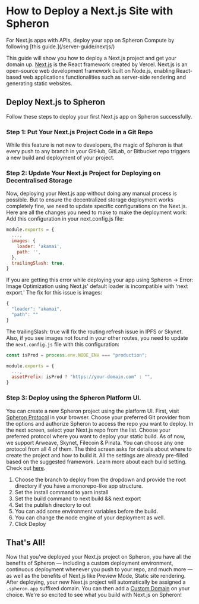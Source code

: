 
# How to Deploy a Next.js Site with Spheron

<Callout type="warning">
  For Next.js apps with APIs, deploy your app on Spheron Compute by following
  [this guide.](/server-guide/nextjs/)
</Callout>

This guide will show you how to deploy a Next.js project and get your domain up.
[Next.js](https://vercel.com/solutions/nextjs) is the React framework created by Vercel. Next.js is an open-source web development framework built on Node.js, enabling React-based web applications functionalities such as server-side rendering and generating static websites.

## Deploy Next.js to Spheron

Follow these steps to deploy your first Next.js app on Spheron successfully.

### Step 1: Put Your Next.js Project Code in a Git Repo

While this feature is not new to developers, the magic of Spheron is that every push to any branch in your GitHub, GitLab, or Bitbucket repo triggers a new build and deployment of your project.

### Step 2: Update Your Next.js Project for Deploying on Decentralised Storage

Now, deploying your Next.js app without doing any manual process is possible. But to ensure the decentralized storage deployment works completely fine, we need to update specific configurations on the Next.js. Here are all the changes you need to make to make the deployment work:
Add this configuration in your next.config.js file:

```js
module.exports = {
  ...,
  images: {
    loader: 'akamai',
    path: '',
  },
  trailingSlash: true,
}
```

If you are getting this error while deploying your app using Spheron → Error: Image Optimization using Next.js' default loader is incompatible with 'next export.' The fix for this issue is images:

```js
{
  "loader": "akamai",
  "path": ""
}
```

The trailingSlash: true will fix the routing refresh issue in IPFS or Skynet.
Also, if you see images not found in your other routes, you need to update the `next.config.js` file with this configuration:

```js
const isProd = process.env.NODE_ENV === "production";

module.exports = {
  ...,
  assetPrefix: isProd ? "https://your-domain.com" : "",
}
```

### Step 3: Deploy using the Spheron Platform UI.

You can create a new Spheron project using the platform UI. First, visit [Spheron Protocol](https://app.spheron.network/) in your browser.
Choose your preferred Git provider from the options and authorize Spheron to access the repo you want to deploy.
In the next screen, select your Next.js repo from the list.
Choose your preferred protocol where you want to deploy your static build. As of now, we support Arweave, Skynet, Filecoin & Pinata. You can choose any one protocol from all 4 of them.
The third screen asks for details about where to create the project and how to build it. All the settings are already pre-filled based on the suggested framework. Learn more about each build setting. Check out [here](https://docs.spheron.network/deployments/get-started#configuring-the-deployment).

1. Choose the branch to deploy from the dropdown and provide the root directory if you have a monorepo-like app structure.
2. Set the install command to yarn install
3. Set the build command to next build && next export
4. Set the publish directory to out
5. You can add some environment variables before the build.
6. You can change the node engine of your deployment as well.
7. Click Deploy

## That's All!

Now that you've deployed your Next.js project on Spheron, you have all the benefits of Spheron — including a custom deployment environment, continuous deployment whenever you push to your repo, and much more — as well as the benefits of Next.js like Preview Mode, Static site rendering.
After deploying, your new Next.js project will automatically be assigned a `.spheron.app` suffixed domain. You can then add a [Custom Domain](https://docs.spheron.network/domain-and-https/centralized-domain/attach-domain) on your choice.
We're so excited to see what you build with Next.js on Spheron!

<Navigation name="Deploy Next.js App" />
